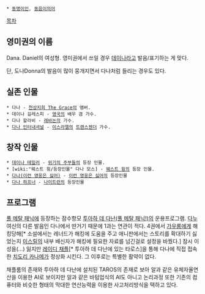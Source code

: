  * [[동명이인]], [[동음이의어]]

[[목차]]
== 영미권의 이름 ==
Dana. Daniel의 여성형.
영미권에서 쓰일 경우 [[데이나]]라고 발음/표기하는 게 맞다.

단, 도나Donna의 발음이 많이 뭉개지면서 다나처럼 들리는 경우도 있다.
== 실존 인물 ==
 * 다나 - [[천상지희 The Grace]]의 멤버.
 * 데이나 길레스피 - [[영국]]의 배우 겸 가수.
 * 다나 할라비 - [[레바논]]의 가수.
 * [[다나 인터내셔널]] - [[이스라엘]]의 [[트랜스젠더]] 가수.

== 창작 인물 ==
 * [[데이나 테일러]] - [[위기의 주부들]]의 등장 인물.
 * [wiki:"웨스트 윙/등장인물" 다나 모스] - [[웨스트 윙]]의 등장 인물.
 * [[다나(이런 영웅은 싫어)]] - [[이런 영웅은 싫어]]의 등장인물
 * [[다나 하프너]] - [[나이트런]]의 등장인물

== 프로그램 ==
[[풀 메탈 패닉]]에 등장하는 잠수항모 [[투아하 데 다난(풀 메탈 패닉!)]]의 운용프로그램. [[다누]] 여신의 다른 발음인 다나에서 딴거기 때문에 1과는 연관이 적다.
4권에서 [[가우룽]]에게 해킹당해[* 소설에서는 레너드가 해킹에 도움을 주고 애니판에서는 스토리를 확대하기 싫었는지 [[미스릴]]의 내부 배신자가 해킹에 필요한 자료를 넘긴걸로 설정을 바꿨다.] 잠시 이성을(...) 잃지만 [[레이디 채플]][* 투아하 데 다난에 있는 타로스]을 통해 다나에 직접 접속한 [[치도리 카나메]]가 정상화 시킨다. 그 이후로는 특별한 활약이 없다.

채플룸의 존재와 투아하 데 다난에 설치된 TAROS의 존재로 보아 알과 같은 유체자율연산을 이용한 AI로 보이지만 알과 같은 바텀업식의 AI도 아니고 논리과정 또한 기존의 컴퓨터와 비슷한 형태의 막대한 연산능력을 이용한 사고처리방식을 택하고 있다.
